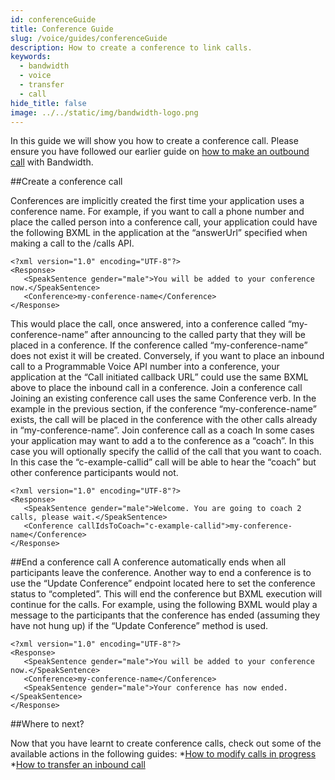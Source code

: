 ```yaml
---
id: conferenceGuide
title: Conference Guide
slug: /voice/guides/conferenceGuide
description: How to create a conference to link calls.
keywords:
  - bandwidth
  - voice
  - transfer
  - call
hide_title: false
image: ../../static/img/bandwidth-logo.png
---
```


In this guide we will show you how to create a conference call. Please ensure you have followed our earlier guide on [how to make an outbound call](/docs/voice/guides/outboundCallGuide) with Bandwidth.

##Create a conference call

Conferences are implicitly created the first time your application uses a conference name. For example, if you want to call a phone number and place the called person into a conference call, your application could have the following BXML in the application at the “answerUrl” specified when making a call to the /calls API.
```
<?xml version="1.0" encoding="UTF-8"?>
<Response>
   <SpeakSentence gender="male">You will be added to your conference now.</SpeakSentence>
   <Conference>my-conference-name</Conference>
</Response>
```

This would place the call, once answered, into a conference called “my-conference-name” after announcing to the called party that they will be placed in a conference. If the conference called “my-conference-name” does not exist it will be created. Conversely, if you want to place an inbound call to a Programmable Voice API number into a conference, your application at the “Call initiated callback URL” could use the same BXML above to place the inbound call in a conference.
Join a conference call
Joining an existing conference call uses the same Conference verb. In the example in the previous section, if the conference “my-conference-name” exists, the call will be placed in the conference with the other calls already in “my-conference-name”.
Join conference call as a coach
In some cases your application may want to add a to the conference as a “coach”. In this case you will optionally specify the callid of the call that you want to coach. In this case the “c-example-callid” call will be able to hear the “coach” but other conference participants would not.

```
<?xml version="1.0" encoding="UTF-8"?>
<Response>
   <SpeakSentence gender="male">Welcome. You are going to coach 2 calls, please wait.</SpeakSentence>
   <Conference callIdsToCoach="c-example-callid">my-conference-name</Conference>
</Response>
```

##End a conference call
A conference automatically ends when all participants leave the conference. Another way to end a conference is to use the “Update Conference” endpoint located here to set the conference status to “completed”. This will end the conference but BXML execution will continue for the calls. For example, using the following BXML would play a message to the participants that the conference has ended (assuming they have not hung up) if the “Update Conference” method is used.

```
<?xml version="1.0" encoding="UTF-8"?>
<Response>
   <SpeakSentence gender="male">You will be added to your conference now.</SpeakSentence>
   <Conference>my-conference-name</Conference>
   <SpeakSentence gender="male">Your conference has now ended.</SpeakSentence>
</Response>
```

##Where to next?

Now that you have learnt to create conference calls, check out some of the available actions in the following guides:
*[How to modify calls in progress](/docs/voice/guides/modifyInProgressGuide)
*[How to transfer an inbound call](/docs/voice/guides/transferGuide)
